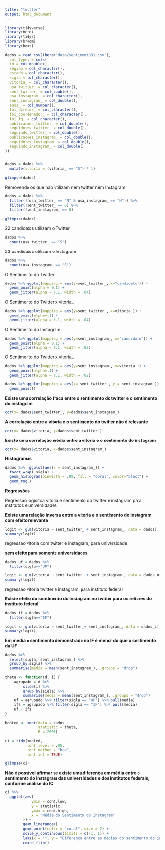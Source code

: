 ```yaml
---
title: "twitter"
output: html_document
---
```


```r
library(tidyverse)
library(here)
library(tidyr)
library(broom)
library(boot)
```


```r
dados = read_csv2(here("data/sentimento31.csv"),
  col_types = cols(
  id = col_double(),
  regiao = col_character(),
  estado = col_character(),
  sigla = col_character(),
  vitoria_ = col_character(),
  usa_twitter_ = col_character(),
  sent_twitter_ = col_double(),
  usa_instagram_ = col_character(),
  sent_instagram_ = col_double(),
  anos_ = col_number(),
  foi_diretor_ = col_character(),
  foi_coordenador_ = col_character(),
  foi_fg_ = col_character(),
  publicacoes_twitter_ = col_double(),
  seguidores_twitter_ = col_double(),
  seguindo_twitter_ = col_double(),
  publicacoes_instagram_ = col_double(),
  seguidores_instagram_ = col_double(),
  seguindo_instagram_ = col_double()
))


dados = dados %>% 
  mutate(vitoria = (vitoria_ == "S") * 1)

glimpse(dados)

```

Removendo os que não utilizam nem twitter nem Instagram
```r
dados = dados %>% 
  filter(!(usa_twitter_ == "N" & usa_instagram_ == "N")) %>% 
  filter(!sent_twitter_ == 0) %>% 
  filter(!sent_instagram_ == 0)
  
glimpse(dados)
```

22 candidatos utilizam o Twitter
```r
dados %>% 
  count(usa_twitter_ == "S") 
```

23 candidatos utilizam o Instagram
```r
dados %>% 
  count(usa_instagram_ == "S") 
```

O Sentimento do Twitter

```r
dados %>% ggplot(mapping = aes(y=sent_twitter_, x="candidato")) +
  geom_point(alpha = 0.1) +
  geom_jitter(alpha = 0.1, width = .04)
```

O Sentimento do Twitter x vitoria_

```r
dados %>% ggplot(mapping = aes(y=sent_twitter_, x=vitoria_)) +
  geom_point(alpha=.1) +
  geom_jitter(alpha = 0.1, width = .04)
```

O Sentimento do Instagram

```r
dados %>% ggplot(mapping = aes(y=sent_instagram_, x="candidato")) +
  geom_point(alpha = 0.1) +
  geom_jitter(alpha = 0.1, width = .02)
```

O Sentimento do Twitter x vitoria_

```r
dados %>% ggplot(mapping = aes(y=sent_instagram_, x=vitoria_)) +
  geom_point(alpha=.1) +
  geom_jitter(alpha = 0.1, width = .02)
```

```r
dados %>% ggplot(mapping = aes(x= sent_twitter_, y = sent_instagram_)) +
  geom_point()
```

**Existe uma correlação fraca entre o sentimento do twitter e o sentimento do instagram**

```r
cor(x= dados$sent_twitter_, y=dados$sent_instagram_)
```

**A correlação entre a vitoria e o sentimento do twitter não é relevante**

```r
cor(x= dados$vitoria, y=dados$sent_twitter_)
```

**Existe uma correlação média entre a vitoria e o sentimento do instagram**

```r
cor(x= dados$vitoria, y=dados$sent_instagram_)
```

**Histogramas**

```r
dados %>%  ggplot(aes(x = sent_instagram_)) +
  facet_wrap(~sigla) + 
  geom_histogram(binwidth = .09, fill = "coral", color="black") +
  geom_rug()
```

**Regressões**

Regressao logísitca vitoria e sentimento do twitter e instagram para institutos e universidades

**Existe uma relação inversa entre a vitoria e o sentimento do instagram com efeito relevante**

```r
logit <- glm(vitoria ~ sent_twitter_ + sent_instagram_, data = dados)
summary(logit)
```

regressao vitoria com twitter e instagram, para universidade 

**sem efeito para somente universidades**

```r
dados_uf = dados %>%
  filter(sigla=="UF")

logit <- glm(vitoria ~ sent_twitter_ + sent_instagram_, data = dados_uf)
summary(logit)
```

regressao vitoria twitter e instagram, para instituto federal

**Existe efeito do sentimento do instagram no twitter para os reitores do instituto federal**

```r
dados_if = dados %>%
  filter(sigla=="IF")

logit <- glm(vitoria ~ sent_twitter_+ sent_instagram_, data = dados_if)
summary(logit)
```
**Em média o sentimento demonstrado no IF é menor do que o sentimento da UF**

```r
dados %>% 
  select(sigla, sent_instagram_) %>% 
  group_by(sigla) %>% 
  summarise(media = mean(sent_instagram_), .groups = "drop") 
```


```r
theta <- function(d, i) {
    agrupado = d %>% 
        slice(i) %>% 
        group_by(sigla) %>% 
        summarise(media = mean(sent_instagram_), .groups = "drop")
    uf = agrupado %>% filter(sigla == "UF") %>% pull(media)
    ifs = agrupado %>% filter(sigla == "IF") %>% pull(media)
    uf - ifs
}

booted <- boot(data = dados, 
               statistic = theta, 
               R = 2000)

ci = tidy(booted, 
          conf.level = .95,
          conf.method = "bca",
          conf.int = TRUE)

glimpse(ci)
```

**Não é possível afirmar se existe uma diferença em média entre o sentimento do instagram das universidades e dos institutos federais, conforme análise do IC**

```r
ci %>% 
  ggplot(aes(
            ymin = conf.low,
            y = statistic,
            ymax = conf.high,
            x = "Média do Sentimento do Instagram"
        )) +
        geom_linerange() +
        geom_point(color = "coral", size = 2) +
        scale_y_continuous(limits = c(-1, 1)) +
        labs(x = "", y = "Diferença entre as médias do sentimento do instagram entre instituto e universidade") +
        coord_flip()
```




